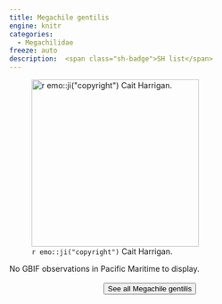 ```yaml
---
title: Megachile gentilis
engine: knitr
categories:
  - Megachilidae
freeze: auto
description:  <span class="sh-badge">SH list</span>
---
```

![`r emo::ji("copyright")` Cait Harrigan.](/files/no_bee.png){height=300}



No GBIF observations in Pacific Maritime to display.
<br><br>
<center>


<a href="https://inaturalist.ca/observations?place_id=any&quality_grade=research&subview=map&taxon_id=309084"><button type="button" class="btn btn-secondary">See all Megachile gentilis <i class="fa-solid fa-arrow-up-right-from-square"></i> </button></a>
</center>
